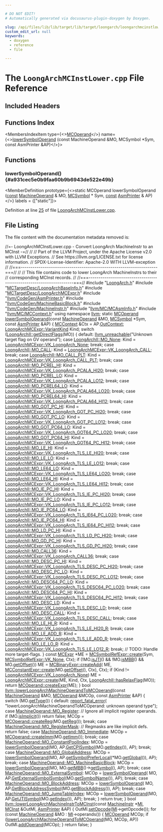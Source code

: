 ```yaml
---

# DO NOT EDIT!
# Automatically generated via docusaurus-plugin-doxygen by Doxygen.

slug: /api/files/lib/lib/target/lib/target/loongarch/loongarchmcinstlower-cpp
custom_edit_url: null
keywords:
  - doxygen
  - reference
  - file

---
```





# The `LoongArchMCInstLower.cpp` File Reference

<DoxygenPage pluginConfig={pluginConfig}>



## Included Headers

<IncludesList>
<IncludesListItem
  filePath="LoongArch.h"
  permalink="/docs/api/files/lib/lib/target/lib/target/loongarch/loongarch-h"
  isLocal="true" />
<IncludesListItem
  filePath="MCTargetDesc/LoongArchBaseInfo.h"
  permalink="/docs/api/files/lib/lib/target/lib/target/loongarch/lib/target/loongarch/mctargetdesc/loongarchbaseinfo-h"
  isLocal="true" />
<IncludesListItem
  filePath="MCTargetDesc/LoongArchMCExpr.h"
  permalink="/docs/api/files/lib/lib/target/lib/target/loongarch/lib/target/loongarch/mctargetdesc/loongarchmcexpr-h"
  isLocal="true" />
<IncludesListItem
  filePath="llvm/CodeGen/AsmPrinter.h"
  permalink="/docs/api/files/include/include/llvm/include/llvm/codegen/asmprinter-h"
  isLocal="true" />
<IncludesListItem
  filePath="llvm/CodeGen/MachineBasicBlock.h"
  permalink="/docs/api/files/include/include/llvm/include/llvm/codegen/machinebasicblock-h"
  isLocal="true" />
<IncludesListItem
  filePath="llvm/CodeGen/MachineInstr.h"
  permalink="/docs/api/files/include/include/llvm/include/llvm/codegen/machineinstr-h"
  isLocal="true" />
<IncludesListItem
  filePath="llvm/MC/MCAsmInfo.h"
  permalink="/docs/api/files/include/include/llvm/include/llvm/mc/mcasminfo-h"
  isLocal="true" />
<IncludesListItem
  filePath="llvm/MC/MCContext.h"
  permalink="/docs/api/files/include/include/llvm/include/llvm/mc/mccontext-h"
  isLocal="true" />
</IncludesList>

## Functions Index

<MembersIndex>

<MembersIndexItem
  type={<><a href="/docs/api/classes/llvm/mcoperand">MCOperand</a></>}
  name={<><a href="#a931cec5e0b9faa60b9b6943de522e49b">lowerSymbolOperand</a> (const MachineOperand &amp;MO, MCSymbol &#42;Sym, const AsmPrinter &amp;AP)</>}>
</MembersIndexItem>

</MembersIndex>


<SectionDefinition>

## Functions

### lowerSymbolOperand() {#a931cec5e0b9faa60b9b6943de522e49b}

<MemberDefinition
  prototype={<>static MCOperand lowerSymbolOperand (<a href="/docs/api/files/lib/lib/target/lib/target/aarch64/aarch64promoteconstant-cpp/#a90f8350fecae261c25be85d38b451bff">const</a> <a href="/docs/api/classes/llvm/machineoperand">MachineOperand</a> &amp; MO, <a href="/docs/api/classes/llvm/mcsymbol">MCSymbol</a> &#42; Sym, <a href="/docs/api/files/lib/lib/target/lib/target/aarch64/aarch64promoteconstant-cpp/#a90f8350fecae261c25be85d38b451bff">const</a> <a href="/docs/api/classes/llvm/asmprinter">AsmPrinter</a> &amp; AP)</>}
  labels = {["static"]}>

Definition at line <a href="#l00025">25</a> of file <a href="/docs/api/files/lib/lib/target/lib/target/loongarch/loongarchmcinstlower-cpp">LoongArchMCInstLower.cpp</a>.
</MemberDefinition>

</SectionDefinition>

## File Listing

The file content with the documentation metadata removed is:

<ProgramListing>

<Link id="l00001" /><CodeLine lineNumber="1"><Highlight kind="comment">//=- LoongArchMCInstLower.cpp - Convert LoongArch MachineInstr to an MCInst -=//</Highlight><Highlight kind="normal"></Highlight></CodeLine>
<Link id="l00002" /><CodeLine lineNumber="2"><Highlight kind="normal"></Highlight><Highlight kind="comment">//</Highlight><Highlight kind="normal"></Highlight></CodeLine>
<Link id="l00003" /><CodeLine lineNumber="3"><Highlight kind="normal"></Highlight><Highlight kind="comment">// Part of the LLVM Project, under the Apache License v2.0 with LLVM Exceptions.</Highlight><Highlight kind="normal"></Highlight></CodeLine>
<Link id="l00004" /><CodeLine lineNumber="4"><Highlight kind="normal"></Highlight><Highlight kind="comment">// See https://llvm.org/LICENSE.txt for license information.</Highlight><Highlight kind="normal"></Highlight></CodeLine>
<Link id="l00005" /><CodeLine lineNumber="5"><Highlight kind="normal"></Highlight><Highlight kind="comment">// SPDX-License-Identifier: Apache-2.0 WITH LLVM-exception</Highlight><Highlight kind="normal"></Highlight></CodeLine>
<Link id="l00006" /><CodeLine lineNumber="6"><Highlight kind="normal"></Highlight><Highlight kind="comment">//</Highlight><Highlight kind="normal"></Highlight></CodeLine>
<Link id="l00007" /><CodeLine lineNumber="7"><Highlight kind="normal"></Highlight><Highlight kind="comment">//===----------------------------------------------------------------------===//</Highlight><Highlight kind="normal"></Highlight></CodeLine>
<Link id="l00008" /><CodeLine lineNumber="8"><Highlight kind="normal"></Highlight><Highlight kind="comment">//</Highlight><Highlight kind="normal"></Highlight></CodeLine>
<Link id="l00009" /><CodeLine lineNumber="9"><Highlight kind="normal"></Highlight><Highlight kind="comment">// This file contains code to lower LoongArch MachineInstrs to their</Highlight><Highlight kind="normal"></Highlight></CodeLine>
<Link id="l00010" /><CodeLine lineNumber="10"><Highlight kind="normal"></Highlight><Highlight kind="comment">// corresponding MCInst records.</Highlight><Highlight kind="normal"></Highlight></CodeLine>
<Link id="l00011" /><CodeLine lineNumber="11"><Highlight kind="normal"></Highlight><Highlight kind="comment">//</Highlight><Highlight kind="normal"></Highlight></CodeLine>
<Link id="l00012" /><CodeLine lineNumber="12"><Highlight kind="normal"></Highlight><Highlight kind="comment">//===----------------------------------------------------------------------===//</Highlight><Highlight kind="normal"></Highlight></CodeLine>
<Link id="l00013" /><CodeLine lineNumber="13"><Highlight kind="normal"></Highlight></CodeLine>
<Link id="l00014" /><CodeLine lineNumber="14"><Highlight kind="normal"></Highlight><Highlight kind="preprocessor">#include &quot;<a href="/docs/api/files/lib/lib/target/lib/target/loongarch/loongarch-h">LoongArch.h</a>&quot;</Highlight><Highlight kind="normal"></Highlight></CodeLine>
<Link id="l00015" /><CodeLine lineNumber="15"><Highlight kind="normal"></Highlight><Highlight kind="preprocessor">#include &quot;<a href="/docs/api/files/lib/lib/target/lib/target/loongarch/lib/target/loongarch/mctargetdesc/loongarchbaseinfo-h">MCTargetDesc/LoongArchBaseInfo.h</a>&quot;</Highlight><Highlight kind="normal"></Highlight></CodeLine>
<Link id="l00016" /><CodeLine lineNumber="16"><Highlight kind="normal"></Highlight><Highlight kind="preprocessor">#include &quot;<a href="/docs/api/files/lib/lib/target/lib/target/loongarch/lib/target/loongarch/mctargetdesc/loongarchmcexpr-h">MCTargetDesc/LoongArchMCExpr.h</a>&quot;</Highlight><Highlight kind="normal"></Highlight></CodeLine>
<Link id="l00017" /><CodeLine lineNumber="17"><Highlight kind="normal"></Highlight><Highlight kind="preprocessor">#include &quot;<a href="/docs/api/files/include/include/llvm/include/llvm/codegen/asmprinter-h">llvm/CodeGen/AsmPrinter.h</a>&quot;</Highlight><Highlight kind="normal"></Highlight></CodeLine>
<Link id="l00018" /><CodeLine lineNumber="18"><Highlight kind="normal"></Highlight><Highlight kind="preprocessor">#include &quot;<a href="/docs/api/files/include/include/llvm/include/llvm/codegen/machinebasicblock-h">llvm/CodeGen/MachineBasicBlock.h</a>&quot;</Highlight><Highlight kind="normal"></Highlight></CodeLine>
<Link id="l00019" /><CodeLine lineNumber="19"><Highlight kind="normal"></Highlight><Highlight kind="preprocessor">#include &quot;<a href="/docs/api/files/include/include/llvm/include/llvm/codegen/machineinstr-h">llvm/CodeGen/MachineInstr.h</a>&quot;</Highlight><Highlight kind="normal"></Highlight></CodeLine>
<Link id="l00020" /><CodeLine lineNumber="20"><Highlight kind="normal"></Highlight><Highlight kind="preprocessor">#include &quot;<a href="/docs/api/files/include/include/llvm/include/llvm/mc/mcasminfo-h">llvm/MC/MCAsmInfo.h</a>&quot;</Highlight><Highlight kind="normal"></Highlight></CodeLine>
<Link id="l00021" /><CodeLine lineNumber="21"><Highlight kind="normal"></Highlight><Highlight kind="preprocessor">#include &quot;<a href="/docs/api/files/include/include/llvm/include/llvm/mc/mccontext-h">llvm/MC/MCContext.h</a>&quot;</Highlight><Highlight kind="normal"></Highlight></CodeLine>
<Link id="l00022" /><CodeLine lineNumber="22"><Highlight kind="normal"></Highlight></CodeLine>
<Link id="l00023" /><CodeLine lineNumber="23"><Highlight kind="normal"></Highlight><Highlight kind="keyword">using namespace </Highlight><Highlight kind="normal"><a href="/docs/api/namespaces/llvm">llvm</a>;</Highlight></CodeLine>
<Link id="l00024" /><CodeLine lineNumber="24"><Highlight kind="normal"></Highlight></CodeLine>
<Link id="l00025" /><CodeLine lineNumber="25" lineLink="#a931cec5e0b9faa60b9b6943de522e49b"><Highlight kind="normal"></Highlight><Highlight kind="keyword">static</Highlight><Highlight kind="normal"> <a href="/docs/api/classes/llvm/mcoperand">MCOperand</a> <a href="#a931cec5e0b9faa60b9b6943de522e49b">lowerSymbolOperand</a>(</Highlight><Highlight kind="keyword">const</Highlight><Highlight kind="normal"> <a href="/docs/api/classes/llvm/machineoperand">MachineOperand</a> &amp;MO, <a href="/docs/api/classes/llvm/mcsymbol">MCSymbol</a> &#42;Sym,</Highlight></CodeLine>
<Link id="l00026" /><CodeLine lineNumber="26"><Highlight kind="normal">                                    </Highlight><Highlight kind="keyword">const</Highlight><Highlight kind="normal"> <a href="/docs/api/classes/llvm/asmprinter">AsmPrinter</a> &amp;AP) &#123;</Highlight></CodeLine>
<Link id="l00027" /><CodeLine lineNumber="27"><Highlight kind="normal">  <a href="/docs/api/classes/llvm/mccontext">MCContext</a> &amp;Ctx = AP.<a href="/docs/api/classes/llvm/asmprinter/#aa7625af893e242d33b9f182066f59310">OutContext</a>;</Highlight></CodeLine>
<Link id="l00028" /><CodeLine lineNumber="28"><Highlight kind="normal">  <a href="/docs/api/classes/llvm/loongarchmcexpr/#a86a435759a1b631e4b292966be3bed3f">LoongArchMCExpr::VariantKind</a> Kind;</Highlight></CodeLine>
<Link id="l00029" /><CodeLine lineNumber="29"><Highlight kind="normal"></Highlight></CodeLine>
<Link id="l00030" /><CodeLine lineNumber="30"><Highlight kind="normal">  </Highlight><Highlight kind="keywordflow">switch</Highlight><Highlight kind="normal"> (<a href="/docs/api/namespaces/llvm/loongarchii/#ab4d10aeb6baa9b7d22a3e7a108243e7a">LoongArchII::getDirectFlags</a>(MO)) &#123;</Highlight></CodeLine>
<Link id="l00031" /><CodeLine lineNumber="31"><Highlight kind="normal">  </Highlight><Highlight kind="keywordflow">default</Highlight><Highlight kind="normal">:</Highlight></CodeLine>
<Link id="l00032" /><CodeLine lineNumber="32"><Highlight kind="normal">    <a href="/docs/api/files/include/include/llvm/include/llvm/support/errorhandling-h/#ace243f5c25697a1107cce46626b3dc94">llvm&#95;unreachable</a>(</Highlight><Highlight kind="stringliteral">&quot;Unknown target flag on GV operand&quot;</Highlight><Highlight kind="normal">);</Highlight></CodeLine>
<Link id="l00033" /><CodeLine lineNumber="33"><Highlight kind="normal">  </Highlight><Highlight kind="keywordflow">case</Highlight><Highlight kind="normal"> <a href="/docs/api/namespaces/llvm/loongarchii/#a03a83eb6d12005ac7d43d370f4eb5078a7e0b3356a9a3617e6341ea02d6275cb3">LoongArchII::MO&#95;None</a>:</Highlight></CodeLine>
<Link id="l00034" /><CodeLine lineNumber="34"><Highlight kind="normal">    Kind = <a href="/docs/api/classes/llvm/loongarchmcexpr/#a86a435759a1b631e4b292966be3bed3fa33224fdcfcc9926c8a61f21eb57e1df7">LoongArchMCExpr::VK&#95;LoongArch&#95;None</a>;</Highlight></CodeLine>
<Link id="l00035" /><CodeLine lineNumber="35"><Highlight kind="normal">    </Highlight><Highlight kind="keywordflow">break</Highlight><Highlight kind="normal">;</Highlight></CodeLine>
<Link id="l00036" /><CodeLine lineNumber="36"><Highlight kind="normal">  </Highlight><Highlight kind="keywordflow">case</Highlight><Highlight kind="normal"> <a href="/docs/api/namespaces/llvm/loongarchii/#a03a83eb6d12005ac7d43d370f4eb5078a47cd4b1e13d896a3c839c26ce7c9bace">LoongArchII::MO&#95;CALL</a>:</Highlight></CodeLine>
<Link id="l00037" /><CodeLine lineNumber="37"><Highlight kind="normal">    Kind = <a href="/docs/api/classes/llvm/loongarchmcexpr/#a86a435759a1b631e4b292966be3bed3fa1966ed6149cfdacca4a00fe4c47c84b2">LoongArchMCExpr::VK&#95;LoongArch&#95;CALL</a>;</Highlight></CodeLine>
<Link id="l00038" /><CodeLine lineNumber="38"><Highlight kind="normal">    </Highlight><Highlight kind="keywordflow">break</Highlight><Highlight kind="normal">;</Highlight></CodeLine>
<Link id="l00039" /><CodeLine lineNumber="39"><Highlight kind="normal">  </Highlight><Highlight kind="keywordflow">case</Highlight><Highlight kind="normal"> <a href="/docs/api/namespaces/llvm/loongarchii/#a03a83eb6d12005ac7d43d370f4eb5078adc1fe3e72c9d5fd9003f77dfbf61505a">LoongArchII::MO&#95;CALL&#95;PLT</a>:</Highlight></CodeLine>
<Link id="l00040" /><CodeLine lineNumber="40"><Highlight kind="normal">    Kind = <a href="/docs/api/classes/llvm/loongarchmcexpr/#a86a435759a1b631e4b292966be3bed3fa7eb27ee3028b06cba41393d751fe1fb5">LoongArchMCExpr::VK&#95;LoongArch&#95;CALL&#95;PLT</a>;</Highlight></CodeLine>
<Link id="l00041" /><CodeLine lineNumber="41"><Highlight kind="normal">    </Highlight><Highlight kind="keywordflow">break</Highlight><Highlight kind="normal">;</Highlight></CodeLine>
<Link id="l00042" /><CodeLine lineNumber="42"><Highlight kind="normal">  </Highlight><Highlight kind="keywordflow">case</Highlight><Highlight kind="normal"> <a href="/docs/api/namespaces/llvm/loongarchii/#a03a83eb6d12005ac7d43d370f4eb5078a5e18166bf3ee69c16c30ada264da3067">LoongArchII::MO&#95;PCREL&#95;HI</a>:</Highlight></CodeLine>
<Link id="l00043" /><CodeLine lineNumber="43"><Highlight kind="normal">    Kind = <a href="/docs/api/classes/llvm/loongarchmcexpr/#a86a435759a1b631e4b292966be3bed3fa09957a91a71c9ef48220738c683a6664">LoongArchMCExpr::VK&#95;LoongArch&#95;PCALA&#95;HI20</a>;</Highlight></CodeLine>
<Link id="l00044" /><CodeLine lineNumber="44"><Highlight kind="normal">    </Highlight><Highlight kind="keywordflow">break</Highlight><Highlight kind="normal">;</Highlight></CodeLine>
<Link id="l00045" /><CodeLine lineNumber="45"><Highlight kind="normal">  </Highlight><Highlight kind="keywordflow">case</Highlight><Highlight kind="normal"> <a href="/docs/api/namespaces/llvm/loongarchii/#a03a83eb6d12005ac7d43d370f4eb5078a0048a64a7cbea49becaf00a3877006ed">LoongArchII::MO&#95;PCREL&#95;LO</a>:</Highlight></CodeLine>
<Link id="l00046" /><CodeLine lineNumber="46"><Highlight kind="normal">    Kind = <a href="/docs/api/classes/llvm/loongarchmcexpr/#a86a435759a1b631e4b292966be3bed3fa317df8b349d62bcc6b0f2f714cf4e3f2">LoongArchMCExpr::VK&#95;LoongArch&#95;PCALA&#95;LO12</a>;</Highlight></CodeLine>
<Link id="l00047" /><CodeLine lineNumber="47"><Highlight kind="normal">    </Highlight><Highlight kind="keywordflow">break</Highlight><Highlight kind="normal">;</Highlight></CodeLine>
<Link id="l00048" /><CodeLine lineNumber="48"><Highlight kind="normal">  </Highlight><Highlight kind="keywordflow">case</Highlight><Highlight kind="normal"> <a href="/docs/api/namespaces/llvm/loongarchii/#a03a83eb6d12005ac7d43d370f4eb5078ae1dcf847f8f53350ba32361bfda5bb5c">LoongArchII::MO&#95;PCREL64&#95;LO</a>:</Highlight></CodeLine>
<Link id="l00049" /><CodeLine lineNumber="49"><Highlight kind="normal">    Kind = <a href="/docs/api/classes/llvm/loongarchmcexpr/#a86a435759a1b631e4b292966be3bed3faa1e2680ca0caa8430901cf1c4cac7904">LoongArchMCExpr::VK&#95;LoongArch&#95;PCALA64&#95;LO20</a>;</Highlight></CodeLine>
<Link id="l00050" /><CodeLine lineNumber="50"><Highlight kind="normal">    </Highlight><Highlight kind="keywordflow">break</Highlight><Highlight kind="normal">;</Highlight></CodeLine>
<Link id="l00051" /><CodeLine lineNumber="51"><Highlight kind="normal">  </Highlight><Highlight kind="keywordflow">case</Highlight><Highlight kind="normal"> <a href="/docs/api/namespaces/llvm/loongarchii/#a03a83eb6d12005ac7d43d370f4eb5078ac204c91c6c9f520505f55f5ccf012136">LoongArchII::MO&#95;PCREL64&#95;HI</a>:</Highlight></CodeLine>
<Link id="l00052" /><CodeLine lineNumber="52"><Highlight kind="normal">    Kind = <a href="/docs/api/classes/llvm/loongarchmcexpr/#a86a435759a1b631e4b292966be3bed3fadb040d152ed1e4e61470d230855861e6">LoongArchMCExpr::VK&#95;LoongArch&#95;PCALA64&#95;HI12</a>;</Highlight></CodeLine>
<Link id="l00053" /><CodeLine lineNumber="53"><Highlight kind="normal">    </Highlight><Highlight kind="keywordflow">break</Highlight><Highlight kind="normal">;</Highlight></CodeLine>
<Link id="l00054" /><CodeLine lineNumber="54"><Highlight kind="normal">  </Highlight><Highlight kind="keywordflow">case</Highlight><Highlight kind="normal"> <a href="/docs/api/namespaces/llvm/loongarchii/#a03a83eb6d12005ac7d43d370f4eb5078a4cf49e1eebba4fe318b1e60b142e7a1d">LoongArchII::MO&#95;GOT&#95;PC&#95;HI</a>:</Highlight></CodeLine>
<Link id="l00055" /><CodeLine lineNumber="55"><Highlight kind="normal">    Kind = <a href="/docs/api/classes/llvm/loongarchmcexpr/#a86a435759a1b631e4b292966be3bed3fa657565a0ac647cc547c2ac36f3f72a55">LoongArchMCExpr::VK&#95;LoongArch&#95;GOT&#95;PC&#95;HI20</a>;</Highlight></CodeLine>
<Link id="l00056" /><CodeLine lineNumber="56"><Highlight kind="normal">    </Highlight><Highlight kind="keywordflow">break</Highlight><Highlight kind="normal">;</Highlight></CodeLine>
<Link id="l00057" /><CodeLine lineNumber="57"><Highlight kind="normal">  </Highlight><Highlight kind="keywordflow">case</Highlight><Highlight kind="normal"> <a href="/docs/api/namespaces/llvm/loongarchii/#a03a83eb6d12005ac7d43d370f4eb5078a14482ab8d5abc3ee10f93dd895bd65a5">LoongArchII::MO&#95;GOT&#95;PC&#95;LO</a>:</Highlight></CodeLine>
<Link id="l00058" /><CodeLine lineNumber="58"><Highlight kind="normal">    Kind = <a href="/docs/api/classes/llvm/loongarchmcexpr/#a86a435759a1b631e4b292966be3bed3faa5a27ca526e9322089661bd5d5765acf">LoongArchMCExpr::VK&#95;LoongArch&#95;GOT&#95;PC&#95;LO12</a>;</Highlight></CodeLine>
<Link id="l00059" /><CodeLine lineNumber="59"><Highlight kind="normal">    </Highlight><Highlight kind="keywordflow">break</Highlight><Highlight kind="normal">;</Highlight></CodeLine>
<Link id="l00060" /><CodeLine lineNumber="60"><Highlight kind="normal">  </Highlight><Highlight kind="keywordflow">case</Highlight><Highlight kind="normal"> <a href="/docs/api/namespaces/llvm/loongarchii/#a03a83eb6d12005ac7d43d370f4eb5078a53c989ca902e693043ae60d02625c853">LoongArchII::MO&#95;GOT&#95;PC64&#95;LO</a>:</Highlight></CodeLine>
<Link id="l00061" /><CodeLine lineNumber="61"><Highlight kind="normal">    Kind = <a href="/docs/api/classes/llvm/loongarchmcexpr/#a86a435759a1b631e4b292966be3bed3facfb29225eda9c946dfa6a9cd6319bd2a">LoongArchMCExpr::VK&#95;LoongArch&#95;GOT64&#95;PC&#95;LO20</a>;</Highlight></CodeLine>
<Link id="l00062" /><CodeLine lineNumber="62"><Highlight kind="normal">    </Highlight><Highlight kind="keywordflow">break</Highlight><Highlight kind="normal">;</Highlight></CodeLine>
<Link id="l00063" /><CodeLine lineNumber="63"><Highlight kind="normal">  </Highlight><Highlight kind="keywordflow">case</Highlight><Highlight kind="normal"> <a href="/docs/api/namespaces/llvm/loongarchii/#a03a83eb6d12005ac7d43d370f4eb5078ab02370623a4c55790186678faff4fffa">LoongArchII::MO&#95;GOT&#95;PC64&#95;HI</a>:</Highlight></CodeLine>
<Link id="l00064" /><CodeLine lineNumber="64"><Highlight kind="normal">    Kind = <a href="/docs/api/classes/llvm/loongarchmcexpr/#a86a435759a1b631e4b292966be3bed3fa942bf7e81e85ddb89b17479502489554">LoongArchMCExpr::VK&#95;LoongArch&#95;GOT64&#95;PC&#95;HI12</a>;</Highlight></CodeLine>
<Link id="l00065" /><CodeLine lineNumber="65"><Highlight kind="normal">    </Highlight><Highlight kind="keywordflow">break</Highlight><Highlight kind="normal">;</Highlight></CodeLine>
<Link id="l00066" /><CodeLine lineNumber="66"><Highlight kind="normal">  </Highlight><Highlight kind="keywordflow">case</Highlight><Highlight kind="normal"> <a href="/docs/api/namespaces/llvm/loongarchii/#a03a83eb6d12005ac7d43d370f4eb5078abe9ec4f9a1d5546b5b27426640726240">LoongArchII::MO&#95;LE&#95;HI</a>:</Highlight></CodeLine>
<Link id="l00067" /><CodeLine lineNumber="67"><Highlight kind="normal">    Kind = <a href="/docs/api/classes/llvm/loongarchmcexpr/#a86a435759a1b631e4b292966be3bed3faaf90da3f79d9695756216166cfcce205">LoongArchMCExpr::VK&#95;LoongArch&#95;TLS&#95;LE&#95;HI20</a>;</Highlight></CodeLine>
<Link id="l00068" /><CodeLine lineNumber="68"><Highlight kind="normal">    </Highlight><Highlight kind="keywordflow">break</Highlight><Highlight kind="normal">;</Highlight></CodeLine>
<Link id="l00069" /><CodeLine lineNumber="69"><Highlight kind="normal">  </Highlight><Highlight kind="keywordflow">case</Highlight><Highlight kind="normal"> <a href="/docs/api/namespaces/llvm/loongarchii/#a03a83eb6d12005ac7d43d370f4eb5078a570b6df712e56db765351bc63a4774ec">LoongArchII::MO&#95;LE&#95;LO</a>:</Highlight></CodeLine>
<Link id="l00070" /><CodeLine lineNumber="70"><Highlight kind="normal">    Kind = <a href="/docs/api/classes/llvm/loongarchmcexpr/#a86a435759a1b631e4b292966be3bed3fa5ad2126dc889178bc845a3243170a252">LoongArchMCExpr::VK&#95;LoongArch&#95;TLS&#95;LE&#95;LO12</a>;</Highlight></CodeLine>
<Link id="l00071" /><CodeLine lineNumber="71"><Highlight kind="normal">    </Highlight><Highlight kind="keywordflow">break</Highlight><Highlight kind="normal">;</Highlight></CodeLine>
<Link id="l00072" /><CodeLine lineNumber="72"><Highlight kind="normal">  </Highlight><Highlight kind="keywordflow">case</Highlight><Highlight kind="normal"> <a href="/docs/api/namespaces/llvm/loongarchii/#a03a83eb6d12005ac7d43d370f4eb5078a31822c312e2327e2cf3d688abb94671d">LoongArchII::MO&#95;LE64&#95;LO</a>:</Highlight></CodeLine>
<Link id="l00073" /><CodeLine lineNumber="73"><Highlight kind="normal">    Kind = <a href="/docs/api/classes/llvm/loongarchmcexpr/#a86a435759a1b631e4b292966be3bed3faa0e31177c652aeaa8dc62b3692c15f10">LoongArchMCExpr::VK&#95;LoongArch&#95;TLS&#95;LE64&#95;LO20</a>;</Highlight></CodeLine>
<Link id="l00074" /><CodeLine lineNumber="74"><Highlight kind="normal">    </Highlight><Highlight kind="keywordflow">break</Highlight><Highlight kind="normal">;</Highlight></CodeLine>
<Link id="l00075" /><CodeLine lineNumber="75"><Highlight kind="normal">  </Highlight><Highlight kind="keywordflow">case</Highlight><Highlight kind="normal"> <a href="/docs/api/namespaces/llvm/loongarchii/#a03a83eb6d12005ac7d43d370f4eb5078ad93e0f18f610cdb34229ab6ecca73ec7">LoongArchII::MO&#95;LE64&#95;HI</a>:</Highlight></CodeLine>
<Link id="l00076" /><CodeLine lineNumber="76"><Highlight kind="normal">    Kind = <a href="/docs/api/classes/llvm/loongarchmcexpr/#a86a435759a1b631e4b292966be3bed3fa11590762cd7e097ca71309aea2b89768">LoongArchMCExpr::VK&#95;LoongArch&#95;TLS&#95;LE64&#95;HI12</a>;</Highlight></CodeLine>
<Link id="l00077" /><CodeLine lineNumber="77"><Highlight kind="normal">    </Highlight><Highlight kind="keywordflow">break</Highlight><Highlight kind="normal">;</Highlight></CodeLine>
<Link id="l00078" /><CodeLine lineNumber="78"><Highlight kind="normal">  </Highlight><Highlight kind="keywordflow">case</Highlight><Highlight kind="normal"> <a href="/docs/api/namespaces/llvm/loongarchii/#a03a83eb6d12005ac7d43d370f4eb5078a6ef876630029cffa0fc2581b6f2a6cbd">LoongArchII::MO&#95;IE&#95;PC&#95;HI</a>:</Highlight></CodeLine>
<Link id="l00079" /><CodeLine lineNumber="79"><Highlight kind="normal">    Kind = <a href="/docs/api/classes/llvm/loongarchmcexpr/#a86a435759a1b631e4b292966be3bed3fa9578c303dbb56ea59546a31685a7e7b4">LoongArchMCExpr::VK&#95;LoongArch&#95;TLS&#95;IE&#95;PC&#95;HI20</a>;</Highlight></CodeLine>
<Link id="l00080" /><CodeLine lineNumber="80"><Highlight kind="normal">    </Highlight><Highlight kind="keywordflow">break</Highlight><Highlight kind="normal">;</Highlight></CodeLine>
<Link id="l00081" /><CodeLine lineNumber="81"><Highlight kind="normal">  </Highlight><Highlight kind="keywordflow">case</Highlight><Highlight kind="normal"> <a href="/docs/api/namespaces/llvm/loongarchii/#a03a83eb6d12005ac7d43d370f4eb5078a4cdf03d43999841e402cd1058c9ba6d8">LoongArchII::MO&#95;IE&#95;PC&#95;LO</a>:</Highlight></CodeLine>
<Link id="l00082" /><CodeLine lineNumber="82"><Highlight kind="normal">    Kind = <a href="/docs/api/classes/llvm/loongarchmcexpr/#a86a435759a1b631e4b292966be3bed3fa7999ca8a77cee84f4ab594113d188745">LoongArchMCExpr::VK&#95;LoongArch&#95;TLS&#95;IE&#95;PC&#95;LO12</a>;</Highlight></CodeLine>
<Link id="l00083" /><CodeLine lineNumber="83"><Highlight kind="normal">    </Highlight><Highlight kind="keywordflow">break</Highlight><Highlight kind="normal">;</Highlight></CodeLine>
<Link id="l00084" /><CodeLine lineNumber="84"><Highlight kind="normal">  </Highlight><Highlight kind="keywordflow">case</Highlight><Highlight kind="normal"> <a href="/docs/api/namespaces/llvm/loongarchii/#a03a83eb6d12005ac7d43d370f4eb5078ae31981e988e08f34a895090659048017">LoongArchII::MO&#95;IE&#95;PC64&#95;LO</a>:</Highlight></CodeLine>
<Link id="l00085" /><CodeLine lineNumber="85"><Highlight kind="normal">    Kind = <a href="/docs/api/classes/llvm/loongarchmcexpr/#a86a435759a1b631e4b292966be3bed3fa69ddebf16c8e84b6872be8e80989431b">LoongArchMCExpr::VK&#95;LoongArch&#95;TLS&#95;IE64&#95;PC&#95;LO20</a>;</Highlight></CodeLine>
<Link id="l00086" /><CodeLine lineNumber="86"><Highlight kind="normal">    </Highlight><Highlight kind="keywordflow">break</Highlight><Highlight kind="normal">;</Highlight></CodeLine>
<Link id="l00087" /><CodeLine lineNumber="87"><Highlight kind="normal">  </Highlight><Highlight kind="keywordflow">case</Highlight><Highlight kind="normal"> <a href="/docs/api/namespaces/llvm/loongarchii/#a03a83eb6d12005ac7d43d370f4eb5078a611c28719399932181f6d2f07b0e241b">LoongArchII::MO&#95;IE&#95;PC64&#95;HI</a>:</Highlight></CodeLine>
<Link id="l00088" /><CodeLine lineNumber="88"><Highlight kind="normal">    Kind = <a href="/docs/api/classes/llvm/loongarchmcexpr/#a86a435759a1b631e4b292966be3bed3faeef04231f1e5fdc1e0422183470183f1">LoongArchMCExpr::VK&#95;LoongArch&#95;TLS&#95;IE64&#95;PC&#95;HI12</a>;</Highlight></CodeLine>
<Link id="l00089" /><CodeLine lineNumber="89"><Highlight kind="normal">    </Highlight><Highlight kind="keywordflow">break</Highlight><Highlight kind="normal">;</Highlight></CodeLine>
<Link id="l00090" /><CodeLine lineNumber="90"><Highlight kind="normal">  </Highlight><Highlight kind="keywordflow">case</Highlight><Highlight kind="normal"> <a href="/docs/api/namespaces/llvm/loongarchii/#a03a83eb6d12005ac7d43d370f4eb5078a1d89198c1efc61c0a7bf6e50c994425c">LoongArchII::MO&#95;LD&#95;PC&#95;HI</a>:</Highlight></CodeLine>
<Link id="l00091" /><CodeLine lineNumber="91"><Highlight kind="normal">    Kind = <a href="/docs/api/classes/llvm/loongarchmcexpr/#a86a435759a1b631e4b292966be3bed3fa112bf038550f50622ec2a2fae1597a1b">LoongArchMCExpr::VK&#95;LoongArch&#95;TLS&#95;LD&#95;PC&#95;HI20</a>;</Highlight></CodeLine>
<Link id="l00092" /><CodeLine lineNumber="92"><Highlight kind="normal">    </Highlight><Highlight kind="keywordflow">break</Highlight><Highlight kind="normal">;</Highlight></CodeLine>
<Link id="l00093" /><CodeLine lineNumber="93"><Highlight kind="normal">  </Highlight><Highlight kind="keywordflow">case</Highlight><Highlight kind="normal"> <a href="/docs/api/namespaces/llvm/loongarchii/#a03a83eb6d12005ac7d43d370f4eb5078a4c0eba82d8842c407247ba4c0345122d">LoongArchII::MO&#95;GD&#95;PC&#95;HI</a>:</Highlight></CodeLine>
<Link id="l00094" /><CodeLine lineNumber="94"><Highlight kind="normal">    Kind = <a href="/docs/api/classes/llvm/loongarchmcexpr/#a86a435759a1b631e4b292966be3bed3fac8447557b79aea88da30a7924a415a4d">LoongArchMCExpr::VK&#95;LoongArch&#95;TLS&#95;GD&#95;PC&#95;HI20</a>;</Highlight></CodeLine>
<Link id="l00095" /><CodeLine lineNumber="95"><Highlight kind="normal">    </Highlight><Highlight kind="keywordflow">break</Highlight><Highlight kind="normal">;</Highlight></CodeLine>
<Link id="l00096" /><CodeLine lineNumber="96"><Highlight kind="normal">  </Highlight><Highlight kind="keywordflow">case</Highlight><Highlight kind="normal"> <a href="/docs/api/namespaces/llvm/loongarchii/#a03a83eb6d12005ac7d43d370f4eb5078a25d2eba87ca5c835c21760f9720504d9">LoongArchII::MO&#95;CALL36</a>:</Highlight></CodeLine>
<Link id="l00097" /><CodeLine lineNumber="97"><Highlight kind="normal">    Kind = <a href="/docs/api/classes/llvm/loongarchmcexpr/#a86a435759a1b631e4b292966be3bed3fad6c8d6e7d5e229e681e7d585f69faaab">LoongArchMCExpr::VK&#95;LoongArch&#95;CALL36</a>;</Highlight></CodeLine>
<Link id="l00098" /><CodeLine lineNumber="98"><Highlight kind="normal">    </Highlight><Highlight kind="keywordflow">break</Highlight><Highlight kind="normal">;</Highlight></CodeLine>
<Link id="l00099" /><CodeLine lineNumber="99"><Highlight kind="normal">  </Highlight><Highlight kind="keywordflow">case</Highlight><Highlight kind="normal"> <a href="/docs/api/namespaces/llvm/loongarchii/#a03a83eb6d12005ac7d43d370f4eb5078a375020882b17576e0993863147dc34c7">LoongArchII::MO&#95;DESC&#95;PC&#95;HI</a>:</Highlight></CodeLine>
<Link id="l00100" /><CodeLine lineNumber="100"><Highlight kind="normal">    Kind = <a href="/docs/api/classes/llvm/loongarchmcexpr/#a86a435759a1b631e4b292966be3bed3fae6e3232ea5ed35bcff53b2870ab91caa">LoongArchMCExpr::VK&#95;LoongArch&#95;TLS&#95;DESC&#95;PC&#95;HI20</a>;</Highlight></CodeLine>
<Link id="l00101" /><CodeLine lineNumber="101"><Highlight kind="normal">    </Highlight><Highlight kind="keywordflow">break</Highlight><Highlight kind="normal">;</Highlight></CodeLine>
<Link id="l00102" /><CodeLine lineNumber="102"><Highlight kind="normal">  </Highlight><Highlight kind="keywordflow">case</Highlight><Highlight kind="normal"> <a href="/docs/api/namespaces/llvm/loongarchii/#a03a83eb6d12005ac7d43d370f4eb5078ad04fda120f5e018a803ae4369fe00043">LoongArchII::MO&#95;DESC&#95;PC&#95;LO</a>:</Highlight></CodeLine>
<Link id="l00103" /><CodeLine lineNumber="103"><Highlight kind="normal">    Kind = <a href="/docs/api/classes/llvm/loongarchmcexpr/#a86a435759a1b631e4b292966be3bed3fac40aea5222f770df6bef19887ff6e95f">LoongArchMCExpr::VK&#95;LoongArch&#95;TLS&#95;DESC&#95;PC&#95;LO12</a>;</Highlight></CodeLine>
<Link id="l00104" /><CodeLine lineNumber="104"><Highlight kind="normal">    </Highlight><Highlight kind="keywordflow">break</Highlight><Highlight kind="normal">;</Highlight></CodeLine>
<Link id="l00105" /><CodeLine lineNumber="105"><Highlight kind="normal">  </Highlight><Highlight kind="keywordflow">case</Highlight><Highlight kind="normal"> <a href="/docs/api/namespaces/llvm/loongarchii/#a03a83eb6d12005ac7d43d370f4eb5078ab395ff3151115b55c5e9bdccdab63a79">LoongArchII::MO&#95;DESC64&#95;PC&#95;LO</a>:</Highlight></CodeLine>
<Link id="l00106" /><CodeLine lineNumber="106"><Highlight kind="normal">    Kind = <a href="/docs/api/classes/llvm/loongarchmcexpr/#a86a435759a1b631e4b292966be3bed3fa889c7dda330f4512b92b10d6037ae968">LoongArchMCExpr::VK&#95;LoongArch&#95;TLS&#95;DESC64&#95;PC&#95;LO20</a>;</Highlight></CodeLine>
<Link id="l00107" /><CodeLine lineNumber="107"><Highlight kind="normal">    </Highlight><Highlight kind="keywordflow">break</Highlight><Highlight kind="normal">;</Highlight></CodeLine>
<Link id="l00108" /><CodeLine lineNumber="108"><Highlight kind="normal">  </Highlight><Highlight kind="keywordflow">case</Highlight><Highlight kind="normal"> <a href="/docs/api/namespaces/llvm/loongarchii/#a03a83eb6d12005ac7d43d370f4eb5078a77a0574b3dc8b83f538804f8e3df84d7">LoongArchII::MO&#95;DESC64&#95;PC&#95;HI</a>:</Highlight></CodeLine>
<Link id="l00109" /><CodeLine lineNumber="109"><Highlight kind="normal">    Kind = <a href="/docs/api/classes/llvm/loongarchmcexpr/#a86a435759a1b631e4b292966be3bed3faca511db33a132c4018d5125fbfecf380">LoongArchMCExpr::VK&#95;LoongArch&#95;TLS&#95;DESC64&#95;PC&#95;HI12</a>;</Highlight></CodeLine>
<Link id="l00110" /><CodeLine lineNumber="110"><Highlight kind="normal">    </Highlight><Highlight kind="keywordflow">break</Highlight><Highlight kind="normal">;</Highlight></CodeLine>
<Link id="l00111" /><CodeLine lineNumber="111"><Highlight kind="normal">  </Highlight><Highlight kind="keywordflow">case</Highlight><Highlight kind="normal"> <a href="/docs/api/namespaces/llvm/loongarchii/#a03a83eb6d12005ac7d43d370f4eb5078af6ed8cbbc6b55692f6bd04e284ac92a3">LoongArchII::MO&#95;DESC&#95;LD</a>:</Highlight></CodeLine>
<Link id="l00112" /><CodeLine lineNumber="112"><Highlight kind="normal">    Kind = <a href="/docs/api/classes/llvm/loongarchmcexpr/#a86a435759a1b631e4b292966be3bed3fa83c43c389321317ab727415951d89d3b">LoongArchMCExpr::VK&#95;LoongArch&#95;TLS&#95;DESC&#95;LD</a>;</Highlight></CodeLine>
<Link id="l00113" /><CodeLine lineNumber="113"><Highlight kind="normal">    </Highlight><Highlight kind="keywordflow">break</Highlight><Highlight kind="normal">;</Highlight></CodeLine>
<Link id="l00114" /><CodeLine lineNumber="114"><Highlight kind="normal">  </Highlight><Highlight kind="keywordflow">case</Highlight><Highlight kind="normal"> <a href="/docs/api/namespaces/llvm/loongarchii/#a03a83eb6d12005ac7d43d370f4eb5078a2ed9da17c1681309f48f9bc32dbfa333">LoongArchII::MO&#95;DESC&#95;CALL</a>:</Highlight></CodeLine>
<Link id="l00115" /><CodeLine lineNumber="115"><Highlight kind="normal">    Kind = <a href="/docs/api/classes/llvm/loongarchmcexpr/#a86a435759a1b631e4b292966be3bed3fa213239ed6908fdf8c514ee7b9fde83c7">LoongArchMCExpr::VK&#95;LoongArch&#95;TLS&#95;DESC&#95;CALL</a>;</Highlight></CodeLine>
<Link id="l00116" /><CodeLine lineNumber="116"><Highlight kind="normal">    </Highlight><Highlight kind="keywordflow">break</Highlight><Highlight kind="normal">;</Highlight></CodeLine>
<Link id="l00117" /><CodeLine lineNumber="117"><Highlight kind="normal">  </Highlight><Highlight kind="keywordflow">case</Highlight><Highlight kind="normal"> <a href="/docs/api/namespaces/llvm/loongarchii/#a03a83eb6d12005ac7d43d370f4eb5078aa9b58d2f9b15720c61836b790e67df8a">LoongArchII::MO&#95;LE&#95;HI&#95;R</a>:</Highlight></CodeLine>
<Link id="l00118" /><CodeLine lineNumber="118"><Highlight kind="normal">    Kind = <a href="/docs/api/classes/llvm/loongarchmcexpr/#a86a435759a1b631e4b292966be3bed3fa36359bd9320b3a5a9d7c042872cc31ff">LoongArchMCExpr::VK&#95;LoongArch&#95;TLS&#95;LE&#95;HI20&#95;R</a>;</Highlight></CodeLine>
<Link id="l00119" /><CodeLine lineNumber="119"><Highlight kind="normal">    </Highlight><Highlight kind="keywordflow">break</Highlight><Highlight kind="normal">;</Highlight></CodeLine>
<Link id="l00120" /><CodeLine lineNumber="120"><Highlight kind="normal">  </Highlight><Highlight kind="keywordflow">case</Highlight><Highlight kind="normal"> <a href="/docs/api/namespaces/llvm/loongarchii/#a03a83eb6d12005ac7d43d370f4eb5078aa5960be7a10593432cac2a48ba0130b6">LoongArchII::MO&#95;LE&#95;ADD&#95;R</a>:</Highlight></CodeLine>
<Link id="l00121" /><CodeLine lineNumber="121"><Highlight kind="normal">    Kind = <a href="/docs/api/classes/llvm/loongarchmcexpr/#a86a435759a1b631e4b292966be3bed3fac93f74665b151febca74a33966c42f24">LoongArchMCExpr::VK&#95;LoongArch&#95;TLS&#95;LE&#95;ADD&#95;R</a>;</Highlight></CodeLine>
<Link id="l00122" /><CodeLine lineNumber="122"><Highlight kind="normal">    </Highlight><Highlight kind="keywordflow">break</Highlight><Highlight kind="normal">;</Highlight></CodeLine>
<Link id="l00123" /><CodeLine lineNumber="123"><Highlight kind="normal">  </Highlight><Highlight kind="keywordflow">case</Highlight><Highlight kind="normal"> <a href="/docs/api/namespaces/llvm/loongarchii/#a03a83eb6d12005ac7d43d370f4eb5078af7ae9605028f7b775ea830206d1fee8d">LoongArchII::MO&#95;LE&#95;LO&#95;R</a>:</Highlight></CodeLine>
<Link id="l00124" /><CodeLine lineNumber="124"><Highlight kind="normal">    Kind = <a href="/docs/api/classes/llvm/loongarchmcexpr/#a86a435759a1b631e4b292966be3bed3fabd4f5bd7211c4e6ab85c3e964360b290">LoongArchMCExpr::VK&#95;LoongArch&#95;TLS&#95;LE&#95;LO12&#95;R</a>;</Highlight></CodeLine>
<Link id="l00125" /><CodeLine lineNumber="125"><Highlight kind="normal">    </Highlight><Highlight kind="keywordflow">break</Highlight><Highlight kind="normal">;</Highlight></CodeLine>
<Link id="l00126" /><CodeLine lineNumber="126"><Highlight kind="normal">    </Highlight><Highlight kind="comment">// TODO: Handle more target-flags.</Highlight><Highlight kind="normal"></Highlight></CodeLine>
<Link id="l00127" /><CodeLine lineNumber="127"><Highlight kind="normal">  &#125;</Highlight></CodeLine>
<Link id="l00128" /><CodeLine lineNumber="128"><Highlight kind="normal"></Highlight></CodeLine>
<Link id="l00129" /><CodeLine lineNumber="129"><Highlight kind="normal">  </Highlight><Highlight kind="keyword">const</Highlight><Highlight kind="normal"> <a href="/docs/api/classes/llvm/mcexpr">MCExpr</a> &#42;ME =</Highlight></CodeLine>
<Link id="l00130" /><CodeLine lineNumber="130"><Highlight kind="normal">      <a href="/docs/api/classes/llvm/mcsymbolrefexpr/#a9914b597552aa4b4bcbb8acaa04d632a">MCSymbolRefExpr::create</a>(Sym, <a href="/docs/api/classes/llvm/mcsymbolrefexpr/#a5c463f6352570ee778c35c40949c4985a01bc6396c4d841a7ea268c3cbf62d3b3">MCSymbolRefExpr::VK&#95;None</a>, Ctx);</Highlight></CodeLine>
<Link id="l00131" /><CodeLine lineNumber="131"><Highlight kind="normal"></Highlight></CodeLine>
<Link id="l00132" /><CodeLine lineNumber="132"><Highlight kind="normal">  </Highlight><Highlight kind="keywordflow">if</Highlight><Highlight kind="normal"> (!MO.<a href="/docs/api/classes/llvm/machineoperand/#a8eb9bf17230a1c4329e26935f44d72eb">isJTI</a>() &amp;&amp; !MO.<a href="/docs/api/classes/llvm/machineoperand/#afe1784e242ce66da6029b3a681896bd2">isMBB</a>() &amp;&amp; MO.<a href="/docs/api/classes/llvm/machineoperand/#af624ff47eaa512dbe23866accb3837c1">getOffset</a>())</Highlight></CodeLine>
<Link id="l00133" /><CodeLine lineNumber="133"><Highlight kind="normal">    ME = <a href="/docs/api/classes/llvm/mcbinaryexpr/#a3cbe1086ebf00680e8dc374e07305cfb">MCBinaryExpr::createAdd</a>(</Highlight></CodeLine>
<Link id="l00134" /><CodeLine lineNumber="134"><Highlight kind="normal">        ME, <a href="/docs/api/classes/llvm/mcconstantexpr/#af9bdc4c9c65ea1ff077fbbb6407d7b2a">MCConstantExpr::create</a>(MO.<a href="/docs/api/classes/llvm/machineoperand/#af624ff47eaa512dbe23866accb3837c1">getOffset</a>(), Ctx), Ctx);</Highlight></CodeLine>
<Link id="l00135" /><CodeLine lineNumber="135"><Highlight kind="normal"></Highlight></CodeLine>
<Link id="l00136" /><CodeLine lineNumber="136"><Highlight kind="normal">  </Highlight><Highlight kind="keywordflow">if</Highlight><Highlight kind="normal"> (Kind != <a href="/docs/api/classes/llvm/loongarchmcexpr/#a86a435759a1b631e4b292966be3bed3fa33224fdcfcc9926c8a61f21eb57e1df7">LoongArchMCExpr::VK&#95;LoongArch&#95;None</a>)</Highlight></CodeLine>
<Link id="l00137" /><CodeLine lineNumber="137"><Highlight kind="normal">    ME = <a href="/docs/api/classes/llvm/loongarchmcexpr/#aa9ef99fc9b815bad6647b7ee1c5b4161">LoongArchMCExpr::create</a>(ME, Kind, Ctx, <a href="/docs/api/namespaces/llvm/loongarchii/#a2f9fa0e4abfc14d359493021fdef57ca">LoongArchII::hasRelaxFlag</a>(MO));</Highlight></CodeLine>
<Link id="l00138" /><CodeLine lineNumber="138"><Highlight kind="normal">  </Highlight><Highlight kind="keywordflow">return</Highlight><Highlight kind="normal"> <a href="/docs/api/classes/llvm/mcoperand/#a17f407ba097404266dc3528bd68ac811">MCOperand::createExpr</a>(ME);</Highlight></CodeLine>
<Link id="l00139" /><CodeLine lineNumber="139"><Highlight kind="normal">&#125;</Highlight></CodeLine>
<Link id="l00140" /><CodeLine lineNumber="140"><Highlight kind="normal"></Highlight></CodeLine>
<Link id="l00141" /><CodeLine lineNumber="141" lineLink="/docs/api/namespaces/llvm/#a2e1cb40177ee7bfd4c57389946f5117f"><Highlight kind="normal"></Highlight><Highlight kind="keywordtype">bool</Highlight><Highlight kind="normal"> <a href="/docs/api/namespaces/llvm/#a2e1cb40177ee7bfd4c57389946f5117f">llvm::lowerLoongArchMachineOperandToMCOperand</a>(</Highlight><Highlight kind="keyword">const</Highlight><Highlight kind="normal"> <a href="/docs/api/classes/llvm/machineoperand">MachineOperand</a> &amp;MO,</Highlight></CodeLine>
<Link id="l00142" /><CodeLine lineNumber="142"><Highlight kind="normal">                                                   <a href="/docs/api/classes/llvm/mcoperand">MCOperand</a> &amp;MCOp,</Highlight></CodeLine>
<Link id="l00143" /><CodeLine lineNumber="143"><Highlight kind="normal">                                                   </Highlight><Highlight kind="keyword">const</Highlight><Highlight kind="normal"> <a href="/docs/api/classes/llvm/asmprinter">AsmPrinter</a> &amp;AP) &#123;</Highlight></CodeLine>
<Link id="l00144" /><CodeLine lineNumber="144"><Highlight kind="normal">  </Highlight><Highlight kind="keywordflow">switch</Highlight><Highlight kind="normal"> (MO.<a href="/docs/api/classes/llvm/machineoperand/#ab313591ae4ea1e3a4ab59121a7dc2a2b">getType</a>()) &#123;</Highlight></CodeLine>
<Link id="l00145" /><CodeLine lineNumber="145"><Highlight kind="normal">  </Highlight><Highlight kind="keywordflow">default</Highlight><Highlight kind="normal">:</Highlight></CodeLine>
<Link id="l00146" /><CodeLine lineNumber="146"><Highlight kind="normal">    <a href="/docs/api/namespaces/llvm/#a7f2a3d4dcfee70225988aec53ff1e173">report&#95;fatal&#95;error</a>(</Highlight></CodeLine>
<Link id="l00147" /><CodeLine lineNumber="147"><Highlight kind="normal">        </Highlight><Highlight kind="stringliteral">&quot;lowerLoongArchMachineOperandToMCOperand: unknown operand type&quot;</Highlight><Highlight kind="normal">);</Highlight></CodeLine>
<Link id="l00148" /><CodeLine lineNumber="148"><Highlight kind="normal">  </Highlight><Highlight kind="keywordflow">case</Highlight><Highlight kind="normal"> <a href="/docs/api/classes/llvm/machineoperand/#af269b990800f72c7cf535c407e8e639ba99b874c6560305fd292d20f6a06da166">MachineOperand::MO&#95;Register</a>:</Highlight></CodeLine>
<Link id="l00149" /><CodeLine lineNumber="149"><Highlight kind="normal">    </Highlight><Highlight kind="comment">// Ignore all implicit register operands.</Highlight><Highlight kind="normal"></Highlight></CodeLine>
<Link id="l00150" /><CodeLine lineNumber="150"><Highlight kind="normal">    </Highlight><Highlight kind="keywordflow">if</Highlight><Highlight kind="normal"> (MO.<a href="/docs/api/classes/llvm/machineoperand/#a3bf161859e1ad7fd3da485d3cb688d34">isImplicit</a>())</Highlight></CodeLine>
<Link id="l00151" /><CodeLine lineNumber="151"><Highlight kind="normal">      </Highlight><Highlight kind="keywordflow">return</Highlight><Highlight kind="normal"> </Highlight><Highlight kind="keyword">false</Highlight><Highlight kind="normal">;</Highlight></CodeLine>
<Link id="l00152" /><CodeLine lineNumber="152"><Highlight kind="normal">    MCOp = <a href="/docs/api/classes/llvm/mcoperand/#a46271d9f83558334670c19539bceb965">MCOperand::createReg</a>(MO.<a href="/docs/api/classes/llvm/machineoperand/#ac0035d7c1c860501c877c20e6e93297b">getReg</a>());</Highlight></CodeLine>
<Link id="l00153" /><CodeLine lineNumber="153"><Highlight kind="normal">    </Highlight><Highlight kind="keywordflow">break</Highlight><Highlight kind="normal">;</Highlight></CodeLine>
<Link id="l00154" /><CodeLine lineNumber="154"><Highlight kind="normal">  </Highlight><Highlight kind="keywordflow">case</Highlight><Highlight kind="normal"> <a href="/docs/api/classes/llvm/machineoperand/#af269b990800f72c7cf535c407e8e639ba48257b48932e88a230caff68469fd9f6">MachineOperand::MO&#95;RegisterMask</a>:</Highlight></CodeLine>
<Link id="l00155" /><CodeLine lineNumber="155"><Highlight kind="normal">    </Highlight><Highlight kind="comment">// Regmasks are like implicit defs.</Highlight><Highlight kind="normal"></Highlight></CodeLine>
<Link id="l00156" /><CodeLine lineNumber="156"><Highlight kind="normal">    </Highlight><Highlight kind="keywordflow">return</Highlight><Highlight kind="normal"> </Highlight><Highlight kind="keyword">false</Highlight><Highlight kind="normal">;</Highlight></CodeLine>
<Link id="l00157" /><CodeLine lineNumber="157"><Highlight kind="normal">  </Highlight><Highlight kind="keywordflow">case</Highlight><Highlight kind="normal"> <a href="/docs/api/classes/llvm/machineoperand/#af269b990800f72c7cf535c407e8e639ba066f84460d9f7b61d54b187555756ef6">MachineOperand::MO&#95;Immediate</a>:</Highlight></CodeLine>
<Link id="l00158" /><CodeLine lineNumber="158"><Highlight kind="normal">    MCOp = <a href="/docs/api/classes/llvm/mcoperand/#a595e70d3c4ee2ed95ece67a1957167a4">MCOperand::createImm</a>(MO.<a href="/docs/api/classes/llvm/machineoperand/#a38b28a85f818b49d8806c150b8a5b4f7">getImm</a>());</Highlight></CodeLine>
<Link id="l00159" /><CodeLine lineNumber="159"><Highlight kind="normal">    </Highlight><Highlight kind="keywordflow">break</Highlight><Highlight kind="normal">;</Highlight></CodeLine>
<Link id="l00160" /><CodeLine lineNumber="160"><Highlight kind="normal">  </Highlight><Highlight kind="keywordflow">case</Highlight><Highlight kind="normal"> <a href="/docs/api/classes/llvm/machineoperand/#af269b990800f72c7cf535c407e8e639ba0d4fd3b1a2d5d46d77b66d5a35783580">MachineOperand::MO&#95;ConstantPoolIndex</a>:</Highlight></CodeLine>
<Link id="l00161" /><CodeLine lineNumber="161"><Highlight kind="normal">    MCOp = <a href="#a931cec5e0b9faa60b9b6943de522e49b">lowerSymbolOperand</a>(MO, AP.<a href="/docs/api/classes/llvm/asmprinter/#a344316dc056a6367fab14f5ce61b99f7">GetCPISymbol</a>(MO.<a href="/docs/api/classes/llvm/machineoperand/#aaa68daaf8d7b773d012887c92c2023ce">getIndex</a>()), AP);</Highlight></CodeLine>
<Link id="l00162" /><CodeLine lineNumber="162"><Highlight kind="normal">    </Highlight><Highlight kind="keywordflow">break</Highlight><Highlight kind="normal">;</Highlight></CodeLine>
<Link id="l00163" /><CodeLine lineNumber="163"><Highlight kind="normal">  </Highlight><Highlight kind="keywordflow">case</Highlight><Highlight kind="normal"> <a href="/docs/api/classes/llvm/machineoperand/#af269b990800f72c7cf535c407e8e639ba3f1f6bfc5aa57cf388201bf6b8fee7d3">MachineOperand::MO&#95;GlobalAddress</a>:</Highlight></CodeLine>
<Link id="l00164" /><CodeLine lineNumber="164"><Highlight kind="normal">    MCOp = <a href="#a931cec5e0b9faa60b9b6943de522e49b">lowerSymbolOperand</a>(MO, AP.<a href="/docs/api/classes/llvm/asmprinter/#a9a1560129bcae4e7e2456326461a8aa6">getSymbolPreferLocal</a>(&#42;MO.<a href="/docs/api/classes/llvm/machineoperand/#a0fcdaab1a4c3134b8f80aa74cabeb970">getGlobal</a>()), AP);</Highlight></CodeLine>
<Link id="l00165" /><CodeLine lineNumber="165"><Highlight kind="normal">    </Highlight><Highlight kind="keywordflow">break</Highlight><Highlight kind="normal">;</Highlight></CodeLine>
<Link id="l00166" /><CodeLine lineNumber="166"><Highlight kind="normal">  </Highlight><Highlight kind="keywordflow">case</Highlight><Highlight kind="normal"> <a href="/docs/api/classes/llvm/machineoperand/#af269b990800f72c7cf535c407e8e639ba95566cb4525dab82db8cbbed3d634c23">MachineOperand::MO&#95;MachineBasicBlock</a>:</Highlight></CodeLine>
<Link id="l00167" /><CodeLine lineNumber="167"><Highlight kind="normal">    MCOp = <a href="#a931cec5e0b9faa60b9b6943de522e49b">lowerSymbolOperand</a>(MO, MO.<a href="/docs/api/classes/llvm/machineoperand/#a57e64b633278df75c699e6b98ce15031">getMBB</a>()-&gt;<a href="/docs/api/classes/llvm/machinebasicblock/#a1cc134bd22a318835dc929323da70ea4">getSymbol</a>(), AP);</Highlight></CodeLine>
<Link id="l00168" /><CodeLine lineNumber="168"><Highlight kind="normal">    </Highlight><Highlight kind="keywordflow">break</Highlight><Highlight kind="normal">;</Highlight></CodeLine>
<Link id="l00169" /><CodeLine lineNumber="169"><Highlight kind="normal">  </Highlight><Highlight kind="keywordflow">case</Highlight><Highlight kind="normal"> <a href="/docs/api/classes/llvm/machineoperand/#af269b990800f72c7cf535c407e8e639ba9d22ed12eec3e14283ed6a3617d12119">MachineOperand::MO&#95;ExternalSymbol</a>:</Highlight></CodeLine>
<Link id="l00170" /><CodeLine lineNumber="170"><Highlight kind="normal">    MCOp = <a href="#a931cec5e0b9faa60b9b6943de522e49b">lowerSymbolOperand</a>(</Highlight></CodeLine>
<Link id="l00171" /><CodeLine lineNumber="171"><Highlight kind="normal">        MO, AP.<a href="/docs/api/classes/llvm/asmprinter/#aaac6d709ea6a14a69a632a3685936c92">GetExternalSymbolSymbol</a>(MO.<a href="/docs/api/classes/llvm/machineoperand/#ab59b255f78cd503133d032152a41d105">getSymbolName</a>()), AP);</Highlight></CodeLine>
<Link id="l00172" /><CodeLine lineNumber="172"><Highlight kind="normal">    </Highlight><Highlight kind="keywordflow">break</Highlight><Highlight kind="normal">;</Highlight></CodeLine>
<Link id="l00173" /><CodeLine lineNumber="173"><Highlight kind="normal">  </Highlight><Highlight kind="keywordflow">case</Highlight><Highlight kind="normal"> <a href="/docs/api/classes/llvm/machineoperand/#af269b990800f72c7cf535c407e8e639ba7e48d34b4b9e7e8dd77301779ff77013">MachineOperand::MO&#95;BlockAddress</a>:</Highlight></CodeLine>
<Link id="l00174" /><CodeLine lineNumber="174"><Highlight kind="normal">    MCOp = <a href="#a931cec5e0b9faa60b9b6943de522e49b">lowerSymbolOperand</a>(</Highlight></CodeLine>
<Link id="l00175" /><CodeLine lineNumber="175"><Highlight kind="normal">        MO, AP.<a href="/docs/api/classes/llvm/asmprinter/#ae285dffa957552fa3fe1d34e1bcb7963">GetBlockAddressSymbol</a>(MO.<a href="/docs/api/classes/llvm/machineoperand/#a94f5b10f666acf5a0cddd5ac8302d0b8">getBlockAddress</a>()), AP);</Highlight></CodeLine>
<Link id="l00176" /><CodeLine lineNumber="176"><Highlight kind="normal">    </Highlight><Highlight kind="keywordflow">break</Highlight><Highlight kind="normal">;</Highlight></CodeLine>
<Link id="l00177" /><CodeLine lineNumber="177"><Highlight kind="normal">  </Highlight><Highlight kind="keywordflow">case</Highlight><Highlight kind="normal"> <a href="/docs/api/classes/llvm/machineoperand/#af269b990800f72c7cf535c407e8e639baa1741ad7465d81fb3020b84c390ee49d">MachineOperand::MO&#95;JumpTableIndex</a>:</Highlight></CodeLine>
<Link id="l00178" /><CodeLine lineNumber="178"><Highlight kind="normal">    MCOp = <a href="#a931cec5e0b9faa60b9b6943de522e49b">lowerSymbolOperand</a>(MO, AP.<a href="/docs/api/classes/llvm/asmprinter/#a6394f827ff52599d99f5dcb5f046efc3">GetJTISymbol</a>(MO.<a href="/docs/api/classes/llvm/machineoperand/#aaa68daaf8d7b773d012887c92c2023ce">getIndex</a>()), AP);</Highlight></CodeLine>
<Link id="l00179" /><CodeLine lineNumber="179"><Highlight kind="normal">    </Highlight><Highlight kind="keywordflow">break</Highlight><Highlight kind="normal">;</Highlight></CodeLine>
<Link id="l00180" /><CodeLine lineNumber="180"><Highlight kind="normal">  &#125;</Highlight></CodeLine>
<Link id="l00181" /><CodeLine lineNumber="181"><Highlight kind="normal">  </Highlight><Highlight kind="keywordflow">return</Highlight><Highlight kind="normal"> </Highlight><Highlight kind="keyword">true</Highlight><Highlight kind="normal">;</Highlight></CodeLine>
<Link id="l00182" /><CodeLine lineNumber="182"><Highlight kind="normal">&#125;</Highlight></CodeLine>
<Link id="l00183" /><CodeLine lineNumber="183"><Highlight kind="normal"></Highlight></CodeLine>
<Link id="l00184" /><CodeLine lineNumber="184" lineLink="/docs/api/namespaces/llvm/#a270b87ff1685fe3629f8ad9ed69d7101"><Highlight kind="normal"></Highlight><Highlight kind="keywordtype">bool</Highlight><Highlight kind="normal"> <a href="/docs/api/namespaces/llvm/#a270b87ff1685fe3629f8ad9ed69d7101">llvm::lowerLoongArchMachineInstrToMCInst</a>(</Highlight><Highlight kind="keyword">const</Highlight><Highlight kind="normal"> <a href="/docs/api/classes/llvm/machineinstr">MachineInstr</a> &#42;<a href="/docs/api/files/lib/lib/codegen/lib/codegen/globalisel/irtranslator-cpp/#abe44dfdea65b4f7e11e0a608ab708b76">MI</a>,</Highlight></CodeLine>
<Link id="l00185" /><CodeLine lineNumber="185"><Highlight kind="normal">                                              <a href="/docs/api/classes/llvm/mcinst">MCInst</a> &amp;OutMI, <a href="/docs/api/classes/llvm/asmprinter">AsmPrinter</a> &amp;AP) &#123;</Highlight></CodeLine>
<Link id="l00186" /><CodeLine lineNumber="186"><Highlight kind="normal">  OutMI.<a href="/docs/api/classes/llvm/mcinst/#ae844d6ff99f067e6672e004ed7613c24">setOpcode</a>(<a href="/docs/api/files/lib/lib/codegen/lib/codegen/globalisel/irtranslator-cpp/#abe44dfdea65b4f7e11e0a608ab708b76">MI</a>-&gt;getOpcode());</Highlight></CodeLine>
<Link id="l00187" /><CodeLine lineNumber="187"><Highlight kind="normal"></Highlight></CodeLine>
<Link id="l00188" /><CodeLine lineNumber="188"><Highlight kind="normal">  </Highlight><Highlight kind="keywordflow">for</Highlight><Highlight kind="normal"> (</Highlight><Highlight kind="keyword">const</Highlight><Highlight kind="normal"> <a href="/docs/api/classes/llvm/machineoperand">MachineOperand</a> &amp;MO : <a href="/docs/api/files/lib/lib/codegen/lib/codegen/globalisel/irtranslator-cpp/#abe44dfdea65b4f7e11e0a608ab708b76">MI</a>-&gt;operands()) &#123;</Highlight></CodeLine>
<Link id="l00189" /><CodeLine lineNumber="189"><Highlight kind="normal">    <a href="/docs/api/classes/llvm/mcoperand">MCOperand</a> MCOp;</Highlight></CodeLine>
<Link id="l00190" /><CodeLine lineNumber="190"><Highlight kind="normal">    </Highlight><Highlight kind="keywordflow">if</Highlight><Highlight kind="normal"> (<a href="/docs/api/namespaces/llvm/#a2e1cb40177ee7bfd4c57389946f5117f">lowerLoongArchMachineOperandToMCOperand</a>(MO, MCOp, AP))</Highlight></CodeLine>
<Link id="l00191" /><CodeLine lineNumber="191"><Highlight kind="normal">      OutMI.<a href="/docs/api/classes/llvm/mcinst/#ad5a79c04398dc86a3acfe7f8713216eb">addOperand</a>(MCOp);</Highlight></CodeLine>
<Link id="l00192" /><CodeLine lineNumber="192"><Highlight kind="normal">  &#125;</Highlight></CodeLine>
<Link id="l00193" /><CodeLine lineNumber="193"><Highlight kind="normal">  </Highlight><Highlight kind="keywordflow">return</Highlight><Highlight kind="normal"> </Highlight><Highlight kind="keyword">false</Highlight><Highlight kind="normal">;</Highlight></CodeLine>
<Link id="l00194" /><CodeLine lineNumber="194"><Highlight kind="normal">&#125;</Highlight></CodeLine>

</ProgramListing>


</DoxygenPage>
